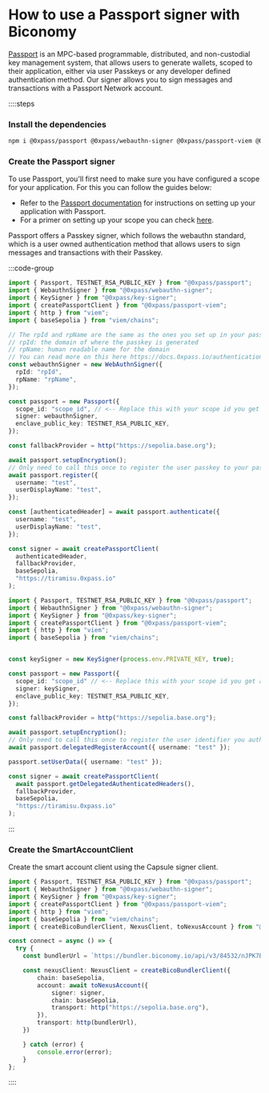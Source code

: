 # How to use a Passport signer with Biconomy

[Passport](https://docs.0xpass.io/) is an MPC-based programmable, distributed, and non-custodial key management system, that allows users to generate wallets, scoped to their application, either via user Passkeys or any developer defined authentication method. Our signer allows you to sign messages and transactions with a Passport Network account.

::::steps

### Install the dependencies

```bash
npm i @0xpass/passport @0xpass/webauthn-signer @0xpass/passport-viem @0xpass/key-signer @biconomy/abstractjs viem
```

### Create the Passport signer

To use Passport, you'll first need to make sure you have configured a scope for your application. For this you can follow the guides below:

- Refer to the [Passport documentation](https://docs.0xpass.io/) for instructions on setting up your application with Passport.
- For a primer on setting up your scope you can check [here](https://docs.0xpass.io/authentication/configuring-your-scope).

Passport offers a Passkey signer, which follows the webauthn standard, which is a user owned authentication method that allows users to sign messages and transactions with their Passkey.

:::code-group

```ts [Passkey Signer]
import { Passport, TESTNET_RSA_PUBLIC_KEY } from "@0xpass/passport";
import { WebauthnSigner } from "@0xpass/webauthn-signer";
import { KeySigner } from "@0xpass/key-signer";
import { createPassportClient } from "@0xpass/passport-viem";
import { http } from "viem";
import { baseSepolia } from "viem/chains";

// The rpId and rpName are the same as the ones you set up in your passport application scope. They follow the webauthn standard, of the following values
// rpId: the domain of where the passkey is generated
// rpName: human readable name for the domain
// You can read more on this here https://docs.0xpass.io/authentication/configuring-your-scope#scope-configuration
const webauthnSigner = new WebAuthnSigner({
  rpId: "rpId",
  rpName: "rpName",
});

const passport = new Passport({
  scope_id: "scope_id", // <-- Replace this with your scope id you get after configuring your scope by following the Passport documentation
  signer: webauthnSigner,
  enclave_public_key: TESTNET_RSA_PUBLIC_KEY,
});

const fallbackProvider = http("https://sepolia.base.org");

await passport.setupEncryption();
// Only need to call this once to register the user passkey to your passport application scope
await passport.register({
  username: "test",
  userDisplayName: "test",
});

const [authenticatedHeader] = await passport.authenticate({
  username: "test",
  userDisplayName: "test",
});

const signer = await createPassportClient(
  authenticatedHeader,
  fallbackProvider,
  baseSepolia,
  "https://tiramisu.0xpass.io"
);

```

```ts [Developer Owned Auth Signer]
import { Passport, TESTNET_RSA_PUBLIC_KEY } from "@0xpass/passport";
import { WebauthnSigner } from "@0xpass/webauthn-signer";
import { KeySigner } from "@0xpass/key-signer";
import { createPassportClient } from "@0xpass/passport-viem";
import { http } from "viem";
import { baseSepolia } from "viem/chains";


const keySigner = new KeySigner(process.env.PRIVATE_KEY, true);

const passport = new Passport({
  scope_id: "scope_id" // <-- Replace this with your scope id you get after configuring your scope by following the Passport documentation,
  signer: keySigner,
  enclave_public_key: TESTNET_RSA_PUBLIC_KEY,
});

const fallbackProvider = http("https://sepolia.base.org");

await passport.setupEncryption();
// Only need to call this once to register the user identifier you authenticate with to your passport application scope
await passport.delegatedRegisterAccount({ username: "test" });

passport.setUserData({ username: "test" });

const signer = await createPassportClient(
  await passport.getDelegatedAuthenticatedHeaders(),
  fallbackProvider,
  baseSepolia,
  "https://tiramisu.0xpass.io"
);

```
:::

### Create the SmartAccountClient

Create the smart account client using the Capsule signer client. 

```ts
import { Passport, TESTNET_RSA_PUBLIC_KEY } from "@0xpass/passport";
import { WebauthnSigner } from "@0xpass/webauthn-signer";
import { KeySigner } from "@0xpass/key-signer";
import { createPassportClient } from "@0xpass/passport-viem";
import { http } from "viem";
import { baseSepolia } from "viem/chains";
import { createBicoBundlerClient, NexusClient, toNexusAccount } from "@biconomy/abstractjs";

const connect = async () => {
  try {
    const bundlerUrl = `https://bundler.biconomy.io/api/v3/84532/nJPK7B3ru.dd7f7861-190d-41bd-af80-6877f74b8f44`

    const nexusClient: NexusClient = createBicoBundlerClient({
        chain: baseSepolia,
        account: await toNexusAccount({
            signer: signer,
            chain: baseSepolia,
            transport: http("https://sepolia.base.org"),
        }),
        transport: http(bundlerUrl),
    })

    } catch (error) {
        console.error(error);
    }
};

```

::::